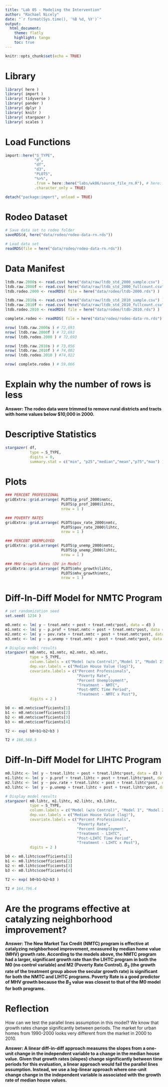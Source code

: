 ```yaml
---
title: "Lab 05 - Modeling the Intervention"
author: "Rachael Nicely"
date: "`r format(Sys.time(), '%B %d, %Y')`"
output:
  html_document:
    theme: flatly
    highlight: tango
    toc: true
---
```


```r
knitr::opts_chunk$set(echo = TRUE)
``` 


# Library

```r
library( here )
library( import )
library( tidyverse )
library( pander )
library( dplyr )
library( knitr )
library( stargazer )
library( scales )
```

# Load Functions

```r
import::here("S_TYPE",
             "d",
             "df",
             "d3",
             "PLOTS",
             "%>%",
             .from = here::here("labs/wk06/source_file_rn.R"), # here::here() points to the .R file where all these R objects are created
             .character_only = TRUE)

detach("package:import", unload = TRUE)
```

# Rodeo Dataset

```r
# Save data set to rodeo folder
saveRDS(d, here("data/rodeo/rodeo-data-rn.rds"))

# Load data set
readRDS(file = here("data/rodeo/rodeo-data-rn.rds"))
```

# Data Manifest

```r
ltdb.raw.2000s <- read.csv( here("data/raw/ltdb_std_2000_sample.csv") )
ltdb.raw.2000f <- read.csv( here("data/raw/ltdb_std_2000_fullcount.csv") )
ltdb.rodeo.2000 <- readRDS( file = here("data/rodeo/ltdb-2000.rds") )

ltdb.raw.2010s <- read.csv( here("data/raw/ltdb_std_2010_sample.csv") )
ltdb.raw.2010f <- read.csv( here("data/raw/ltdb_std_2010_fullcount.csv") )
ltdb.rodeo.2010 <- readRDS( file = here("data/rodeo/ltdb-2010.rds") )

complete.rodeo <- readRDS( file = here("data/rodeo/rodeo-data-rn.rds") )
```

```r
nrow( ltdb.raw.2000s ) # 72,693
nrow( ltdb.raw.2000f ) # 72,693
nrow( ltdb.rodeo.2000 ) # 72,693

nrow( ltdb.raw.2010s ) # 73,056
nrow( ltdb.raw.2010f ) # 74,002
nrow( ltdb.rodeo.2010 ) #74,022

nrow( complete.rodeo ) # 59,066
```

# Explain why the number of rows is less

**Answer: The rodeo data were trimmed to remove rural districts and tracts with home values below $10,000 in 2000.**

# Descriptive Statistics
```r
stargazer( df,
           type = S_TYPE,
           digits = 0,
           summary.stat = c("min", "p25","median","mean","p75","max") )
```

# Plots
```r
### PERCENT PROFESSIONAL
gridExtra::grid.arrange( PLOTS$p_prof_2000$nmtc, 
                         PLOTS$p_prof_2000$lihtc, 
                         nrow = 1 )

### POVERTY RATES
gridExtra::grid.arrange( PLOTS$pov_rate_2000$nmtc, 
                         PLOTS$pov_rate_2000$lihtc, 
                         nrow = 1 )

### PERCENT UNEMPLOYED
gridExtra::grid.arrange( PLOTS$p_unemp_2000$nmtc, 
                         PLOTS$p_unemp_2000$lihtc, 
                         nrow = 1 )

### MHV Growth Rates (DV in Model)
gridExtra::grid.arrange( PLOTS$mhv_growth$lihtc, 
                         PLOTS$mhv_growth$nmtc, 
                         nrow = 1 )
```

# Diff-In-Diff Model for NMTC Program

```r
# set randomization seed
set.seed( 1234 )

m0.nmtc <- lm( y ~ treat.nmtc + post + treat.nmtc*post, data = d3 )
m1.nmtc <- lm( y ~ p.prof + treat.nmtc + post + treat.nmtc*post, data = d3 )
m2.nmtc <- lm( y ~ pov.rate + treat.nmtc + post + treat.nmtc*post, data = d3 )
m3.nmtc <- lm( y ~ p.unemp + treat.nmtc + post + treat.nmtc*post, data = d3 )

# Display model results
stargazer( m0.nmtc, m1.nmtc, m2.nmtc, m3.nmtc, 
           type = S_TYPE, 
           column.labels = c("Model (w/o Control)","Model 1", "Model 2", "Model 3"),
           dep.var.labels = c("Median House Value (log)"),
           covariate.labels = c("Percent Professionals",
                                "Poverty Rate",
                                "Percent Unemployment",
                                "Treatment - NMTC",
                                "Post-NMTC Time Period",
                                "Treatment - NMTC x Post"),
           digits = 2 )

b0 <- m0.nmtc$coefficients[1] 
b1 <- m0.nmtc$coefficients[2]
b2 <- m0.nmtc$coefficients[3]
b3 <- m0.nmtc$coefficients[4]

T2 <- exp( b0+b1+b2+b3 )

T2 # 166,560.5 
```


# Diff-In-Diff Model for LIHTC Program

```r

m0.lihtc <- lm( y ~ treat.lihtc + post + treat.lihtc*post, data = d3 )
m1.lihtc <- lm( y ~ p.prof + treat.lihtc + post + treat.lihtc*post, data = d3 )
m2.lihtc <- lm( y ~ pov.rate + treat.lihtc + post + treat.lihtc*post, data = d3 )
m3.lihtc <- lm( y ~ p.unemp + treat.lihtc + post + treat.lihtc*post, data = d3 )

# Display model results
stargazer( m0.lihtc, m1.lihtc, m2.lihtc, m3.lihtc, 
           type = S_TYPE, 
           column.labels = c("Model (w/o Control)", "Model 1", "Model 2", "Model 3"),
           dep.var.labels = c("Median House Value (log)"),
           covariate.labels = c("Percent Professionals",
                                "Poverty Rate",
                                "Percent Unemployment",
                                "Treatment - LIHTC",
                                "Post-LIHTC Time Period",
                                "Treatment - LIHTC x Post"),
           digits = 2 )

b0 <- m0.lihtc$coefficients[1] 
b1 <- m0.lihtc$coefficients[2]
b2 <- m0.lihtc$coefficients[3]
b3 <- m0.lihtc$coefficients[4]

T2 <- exp( b0+b1+b2+b3 )

T2 # 164,796.4 
```


# Are the programs effective at catalyzing neighborhood improvement?

**Answer: The New Market Tax Credit (NMTC) program is effective at catalyzing neighborhood improvement, measured by median home value (MHV) growth rate. According to the models above, the NMTC program had a larger, significant growth rate than the LIHTC program in both the M0 (no control variable) and M2 (Poverty Rate Control). $B_3$ (the growth rate of the treatment group above the secular growth rate) is significant for both the NMTC and LIHTC programs. Poverty Rate is a good predictor of MHV growth because the $B_3$ value was closest to that of the M0 model for both programs.**

# Reflection

How can we test the parallel lines assumption in this model? We know that growth rates change significantly between periods. The market for urban homes from 1990-2000 looks very different from the market in 2000 to 2010.

**Answer: A linear diff-in-diff approach measures the slopes from a one-unit change in the independent variable to a change in the median house value. Given that growth rates (slopes) change significantly between time periods for this evaluation, a linear approach would fail the parallel lines assumption. Instead, we use a log-linear approach where one-unit change change in the independent variable is associated with the growth rate of median house values.**  

<br>
<br>

